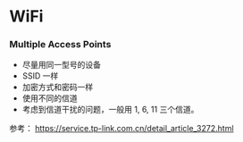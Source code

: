 = WiFi =

=== Multiple Access Points ===

* 尽量用同一型号的设备
* SSID 一样
* 加密方式和密码一样
* 使用不同的信道
* 考虑到信道干扰的问题，一般用 1, 6, 11 三个信道。

参考：
https://service.tp-link.com.cn/detail_article_3272.html

{{wifi-channels.png}}
